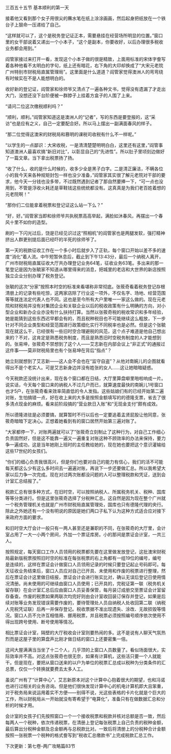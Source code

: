 

三百五十五节 基本顺利的第一天

接着他又看到那个女子用很尖的蘸水笔在纸上涂涂画画，然后起身把纸放在一个铁台子上狠命一压递给了自己。

“这样就可以了，这个是税务登记证正本，需要悬挂在经营场所明显的位置。”窗口里的女干部说着又递出一个小本子，“这个是副本，你要收好，以后办理很多税收业务都会用到。”

阎管家接过来打开一看，发现这个小本子做的很是精致，上面用标准的宋体字誊写着各种他看不太明白的字句，纸上还有暗花，右下角的大印却换成了“大宋元老院广州特别市财税局直属管理局”。这里面是什么道道？阎管家觉得澳洲人的弯弯绕有时候实在不是人能想明白的。

收好新的登记证，阎管家和徐师爷又清点了一遍各种文书，觉得没有遗漏了才走出大门，没想还没下台阶便被一群脖子上挂着方盒子的人围了上来。

“请问二位这次缴税顺利吗？”

“顺利，顺利。”阎管家知道这是澳洲人的“记者”，写的东西是要登报的，这“采访”也是应有之义，自己一定要配合好。所以马上摆出一副满面春风的样子。

“那二位觉得这澳宋的财税局和篡明的课税司收税有什么不一样呢。”

“以学生的一点鄙识：大宋收税，一是清清楚楚明明白白，这里还有这里，”阎管事知道澳洲人最喜欢搞“新旧对比”，以彰显自己的“先进性”。所以肚子里顷刻边做好了一篇文章。当下拿出税票扬了扬。

“收了什么，收的是什么时候的，收多少全是黑子白字。二是清正廉洁，不瞒各位小的我今天来各种规矩封包一样也没少准备，”阎管家其实很了解元老院对干部的要求，他今天一分钱也没多带，不过既然遇到记者了那自然要捧一下，“可一点也没用到，不管是浮收火耗还是草鞋钱这些统统都没有。这真真是为我们老百姓着想的元老院啊！”

“那你们二位能拿着税票和登记证这么站一下么？”

“好，好。”阎管家当即和徐师爷共执税票高高举起，满脸如沐春风，再摆出一个春风十里不如你的造型。

刷的一下闪光过后，饶是已经见识过这“照相机”的阎管家也是两腿发软，强打精神挤出人群更别提后面已经吓的半死的徐师爷了。

第一天的税款征收工作在一个多小时后就步入了正轨，每个窗口开始以差不多的速度“消化”着人流。中午短暂休息后，截止到下午13:43分，最后一个纳税人离开，广州市财税局直属征收大厅共办理登记业务64笔，征收业务63笔。多出来的那一笔登记是因为张毓家不知道从哪里得来的消息，把城里的老店和大世界的新店按照独立企业分别办理了税务登记。

张毓的这次“分家”按照本时空的标准来看堪称非常彻底。张筱奇看着税务登记存根清册上的记录有些吃惊，这两家店除了行业这一项外，不仅名字、场地、经营范围等等就连法定代表人也不同。这也是至今所有大户里唯一一家这么做的。现在元老院和财税局并没有对集团企业和关联企业以后的税收政策有什么明确的方向，对小型企业和新办企业亦没有什么扶持打算。当然以张筱奇税的税收常识和多年经验，她是能猜到这些东西迟早都会有的，而且税种税目也不可能继续这么粗放，下一步针对不同企业类型和经营范围进行政策细化实行不同税率也是必然。但是这个张毓现在就这么干，已经很有一些旧时空合理避税的风范，这个点子难道是他自己想出来的？不对，这肯定是熟悉税务制度，而且是熟悉旧时空税务制度的人才能想到的。张易坤，张筱奇不禁想到了这个人――艾志新在内部会议上“非正式”的通报过这件事――莫非财税局里也有个张易坤在背后“指点”？

她立刻就想到了艾志新――这人会不会也在“监守自盗”？从他对南婉儿的企图就看得出不是个老实人。可是艾志新身边并没有姓张的女人……这让她暗暗疑惑。

今天税款还没统计出来，现在各个窗口都在日结，大厅里算盘噼里啪啦响成一片。说实话，今天每个窗口来的纳税人不过几户而已，就算速度最快的南婉儿1号窗口也才5户，在张筱奇看来效率简直低的令人发指。这些姑娘们有的已经开始第二遍对账，生怕搞错一点，好在收上来的大多是按照金额填写的的德隆支票，省去了很多清点现金的麻烦。看来前阶段搞的“营业款日入账”和“无现金支付”颇有成效。

所以德隆进驻是必须要搞，就算暂时不行以后也一定要追着孟贤屁股让他同意，张筱奇暗暗下定决心。正想着她看到有的窗口居然开始第三遍对账了。

“大家都停一下，对账两遍就可以了”张筱奇立刻制止了这种行为，对自己工作细心负责固然好，但是这不能靠一遍又一遍重复对账这种不顾效率的办法来保持，要力争一遍成功，这是当年她刚上班时的主任教给她的，现在她也要把这个意识灌输给这些17世纪的女孩们。

“你们的细心负责我很高兴，但是你们也要对自己的能力有信心，我们的活不可能每天都这么少有这么多时间去一遍遍对账，再说下一步还要做汇总。所以我希望大家以后力争一次完成。现在对过两次账都没问题的人可以整理税款和凭证，送到会计室汇总结报了。”

税款汇总有很多种方式，在旧时空，可以按照纳税人、所属税务机关、税种、国库等等分类进行。但是这里张筱奇选择了分税种汇总。这自然是因为现在整个广州就一个税务管理机关也就是广州市财税局直属管理处，国库也只有德隆代理的央行。除此之外她还有一个没有明说的原因是她们两口子私下认为这种方式适合应对接下来政府方面的要求。

和旧时空大厅会计一般只有一两人甚至还是兼职的不同，在张筱奇的大厅里，会计室占用了一大一小两个房间，外加一个票证库房。小的那间是票证会计室，一共三人。

按照规定，每天窗口工作人员领用的税票都先要在这里做发放登记，这批澳宋财税局最新版税票按照旧时空的标准在每张税票的右上角都有一组19位的编号，编号是连续的，这样在票证会计做窗口人员领用记录的时候只要登记起止号码即可。每天征收业务结束后，窗口人员应对自己已开具、未使用和作废的税票进行整理，然后在票证会计这里做日结报，票证会计会进行账实比对，确认无误后登记日使用情况清册。尚未使用的可继续由窗口人员使用；已开具的，完税证第一联（税务机关留存联）在会计室汇总后应由窗口人员妥善保管，每月装订成册交至票证会计室留存备查。作废的税票如果两联次均完好则由会计室收回装订保存并登记，如果是后续对账等业务发现错误需要作废的，要待管理处人员自纳税人处收回第二联（纳税人完税凭证联）后再一并保存登记。税收票据不准出现遗失、涂改、无故损毁等情况。窗口人员不允许互相借用、挪用税票，并且税票必须按照编号顺序依次使用不得出现跨号使用、断号使用等情况。

相比票证会计室，隔壁的大厅税收会计室则要热闹的多。这不是说有人聊天气氛热烈而是这屋子里的算盘声比刚才做日结的窗口上还要密集一倍。

这间大屋满满当当坐了十二个人，几乎顶的上窗口人员数量了。看似场面很大，实际效率并不高。对这点张筱奇也很无奈，如果有计算机，这些活只要一个人就能干。但是现在，要把从窗口送来的以户为单位的税票汇总成以税种为分类条件的汇总票，仅仅一个转换就要费去太多人工。

虽说广州有了“计算中心”，艾志新原本对这个计算中心抱着很大的期望，也和冯诺也进行过相关的业务咨询。但是他们很快发现计算中心的机电计算机即大且笨重，对于税务局来说运用着实不方便――别得不说，光这些表格的卡片化就是个巨大的工作，所以财税局从一开始就没有寄希望于“电算化”，准备只有在做数据汇总和分析的时候才用。

会计室的女孩子们先按照窗口一个一个接收税票和税款并核对总额是否一致，然后每两人一个税种，依次传递税票，在清册上登记每张税票上自己负责的税种金额，最后算出分税种金额及总金额再与总税款比对。一致后将清册上的分税种合计金额按照一张税票一个税种的格式誊写到“税收汇总缴款书”上完成税款汇总工作。

下次更新：第七卷-两广攻略篇83节

